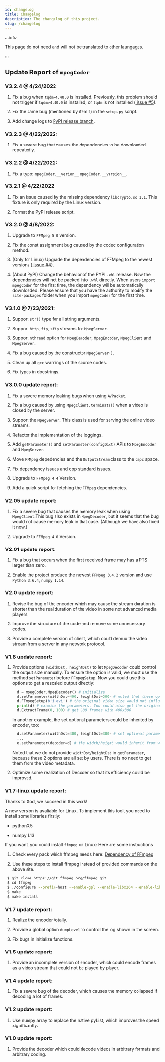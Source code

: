 ```yaml
---
id: changelog
title: Changelog
description: The changelog of this project.
slug: /changelog
---
```



:::info

This page do not need and will not be translated to other laungages.

:::

## Update Report of `mpegCoder`

### V3.2.4 @ 4/24/2022

1. Fix a bug when `tqdm<4.40.0` is installed. Previously, this problem should not trigger if `tqdm>4.40.0` is installed, or `tqdm` is not installed ([<InlineIcon icon={octIssueClosed16}/> issue #5](https://github.com/cainmagi/FFmpeg-Encoder-Decoder-for-Python/issues/5)).

2. Fix the same bug (mentioned by item 1) in the `setup.py` script.

3. Add change logs to [<InlineIcon icon={octGitBranch16}/> PyPI release branch](https://github.com/cainmagi/FFmpeg-Encoder-Decoder-for-Python/tree/3.2.4-pypi).

### V3.2.3 @ 4/22/2022:

1. Fix a severe bug that causes the dependencies to be downloaded repeatedly.

### V3.2.2 @ 4/22/2022:

1. Fix a typo: `mpegCoder.__verion__` <InlineIcon icon={octArrowRight16}/> `mpegCoder.__version__`.

### V3.2.1 @ 4/22/2022:

1. Fix an issue caused by the missing dependency `libcrypto.so.1.1`. This fixture is only required by the Linux version.

2. Format the PyPI release script.

### V3.2.0 @ 4/8/2022:

1. Upgrade to `FFMpeg 5.0` version.

2. Fix the const assignment bug caused by the codec configuration method.

3. (Only for Linux) Upgrade the dependencies of FFMpeg to the newest versions ([<InlineIcon icon={octIssueClosed16}/> issue #4](https://github.com/cainmagi/FFmpeg-Encoder-Decoder-for-Python/issues/4)).

4. (About PyPI) Change the behavior of the PYPI `.whl` release. Now the dependencies will not be packed into `.whl` directly. When users `import mpegCoder` for the first time, the dependency will be automatically downloaded. Please ensure that you have the authority to modify the `site-packages` folder when you import `mpegCoder` for the first time.

### V3.1.0 @ 7/23/2021:

1. Support `str()` type for all string arguments.

2. Support `http`, `ftp`, `sftp` streams for `MpegServer`.

3. Support `nthread` option for `MpegDecoder`, `MpegEncoder`, `MpegClient` and `MpegServer`.

4. Fix a bug caused by the constructor `MpegServer()`.

5. Clean up all `gcc` warnings of the source codes.

6. Fix typos in docstrings.

### V3.0.0 update report:

1. Fix a severe memory leaking bugs when using `AVPacket`.

2. Fix a bug caused by using `MpegClient.terminate()` when a video is closed by the server.

3. Support the `MpegServer`. This class is used for serving the online video streams.

4. Refactor the implementation of the loggings.

5. Add `getParameter()` and `setParameter(configDict)` APIs to `MpegEncoder` and `MpegServer`.

6. Move `FFMpeg` depedencies and the `OutputStream` class to the `cmpc` space.

7. Fix dependency issues and cpp standard issues.

8. Upgrade to `FFMpeg 4.4` Version.

9. Add a quick script for fetching the `FFMpeg` dependencies.

### V2.05 update report:

1. Fix a severe bug that causes the memory leak when using `MpegClient`.This bug also exists in `MpegDecoder`, but it seems that the bug would not cause memory leak in that case. (Although we have also fixed it now.)

2. Upgrade to `FFMpeg 4.0` Version.

### V2.01 update report:

1. Fix a bug that occurs when the first received frame may has a PTS larger than zero.

2. Enable the project produce the newest `FFMpeg 3.4.2` version and use `Python 3.6.4`, `numpy 1.14`. 

### V2.0 update report:

1. Revise the bug of the encoder which may cause the stream duration is shorter than the real duration of the video in some not advanced media players.

2. Improve the structure of the code and remove some unnecessary codes.

3. Provide a complete version of client, which could demux the video stream from a server in any network protocol.

### V1.8 update report:

1. Provide options `(widthDst, heightDst)` to let `MpegDecoder` could control the output size manually. To ensure the option is valid, we must use the method `setParameter` before `FFmpegSetup`. Now you could use this options to get a rescaled output directly:

    ```python
      d = mpegCoder.MpegDecoder() # initialize
      d.setParameter(widthDst=400, heightDst=300) # noted that these options must be set before 'FFmpegSetup'! 
      d.FFmpegSetup(b'i.avi') # the original video size would not influence the output
      print(d) # examine the parameters. You could also get the original video size by 'getParameter'
      d.ExtractFrame(0, 100) # get 100 frames with 400x300
    ```

    In another example, the set optional parameters could be inherited by encoder, too:

    ```python
      d.setParameter(widthDst=400, heightDst=300) # set optional parameters
      ...
      e.setParameter(decoder=d) # the width/height would inherit from widthDst/heightDst rather than original width/height of the decoder.
    ```

    Noted that we do not provide `widthDst`/`heightDst` in `getParameter`, because these 2 options are all set by users. There is no need to get them from the video metadata. 

2. Optimize some realization of Decoder so that its efficiency could be improved.

### V1.7-linux update report:

Thanks to God, we succeed in this work!

A new version is avaliable for Linux. To implement this tool, you need to install some libraries firstly:

* python3.5

* numpy 1.13

If you want, you could install `ffmpeg` on Linux: Here are some instructions

1. Check every pack which ffmpeg needs here: [Dependency of FFmpeg](https://trac.ffmpeg.org/wiki/CompilationGuide/Ubuntu "Dependency of FFmpeg")

2. Use these steps to install ffmpeg instead of provided commands on the above site.

```Bash
 $ git clone https://git.ffmpeg.org/ffmpeg.git
 $ cd ffmpeg
 $ ./configure --prefix=host --enable-gpl --enable-libx264 --enable-libx265 --enable-shared --disable-static --disable-doc
 $ make
 $ make install
```

### V1.7 update report:

1. Realize the encoder totally.

2. Provide a global option `dumpLevel` to control the log shown in the screen.

3. Fix bugs in initialize functions.

### V1.5 update report:

1. Provide an incomplete version of encoder, which could encode frames as a video stream that could not be played by player.
 
### V1.4 update report:

1. Fix a severe bug of the decoder, which causes the memory collapsed if decoding a lot of frames.
 
### V1.2 update report:

1. Use numpy array to replace the native pyList, which improves the speed  significantly.
 
### V1.0 update report:

1. Provide the decoder which could decode videos in arbitrary formats and arbitrary coding.

